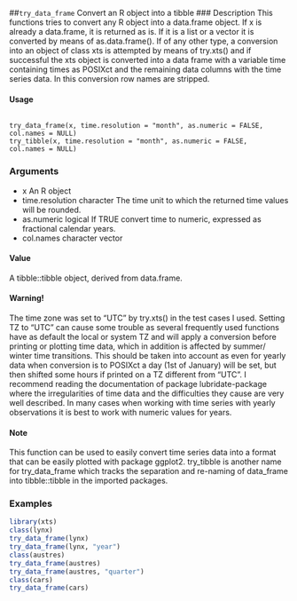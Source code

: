 ##``try_data_frame`` Convert an R object into a tibble
### Description
This functions tries to convert any R object into a data.frame object. If x is already a data.frame,
it is returned as is. If it is a list or a vector it is converted by means of as.data.frame(). If of
any other type, a conversion into an object of class xts is attempted by means of try.xts() and
if successful the xts object is converted into a data frame with a variable time containing times as
POSIXct and the remaining data columns with the time series data. In this conversion row names
are stripped.

#### Usage 
 <pre><code>
try_data_frame(x, time.resolution = "month", as.numeric = FALSE,
col.names = NULL)
try_tibble(x, time.resolution = "month", as.numeric = FALSE,
col.names = NULL)
</code></pre>

### Arguments
* x An R object
* time.resolution character The time unit to which the returned time values will be rounded.
* as.numeric logical If TRUE convert time to numeric, expressed as fractional calendar years.
* col.names character vector

#### Value
A tibble::tibble object, derived from data.frame.

#### Warning!
The time zone was set to "UTC" by try.xts() in the test cases I used. Setting TZ to "UTC" can
cause some trouble as several frequently used functions have as default the local or system TZ and
will apply a conversion before printing or plotting time data, which in addition is affected by summer/
winter time transitions. This should be taken into account as even for yearly data when conversion
is to POSIXct a day (1st of January) will be set, but then shifted some hours if printed on a TZ
different from "UTC". I recommend reading the documentation of package lubridate-package
where the irregularities of time data and the difficulties they cause are very well described. In many
cases when working with time series with yearly observations it is best to work with numeric values
for years.

#### Note
This function can be used to easily convert time series data into a format that can be easily plotted
with package ggplot2. try_tibble is another name for try_data_frame which tracks the
separation and re-naming of data_frame into tibble::tibble in the imported packages.

### Examples 
```r
library(xts)
class(lynx)
try_data_frame(lynx)
try_data_frame(lynx, "year")
class(austres)
try_data_frame(austres)
try_data_frame(austres, "quarter")
class(cars)
try_data_frame(cars)
```

